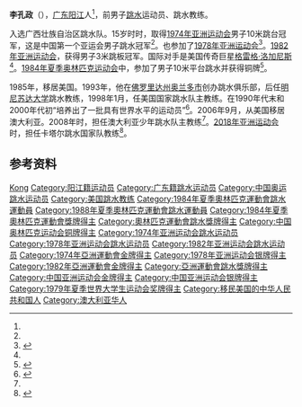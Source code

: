 {{Infobox sportsperson
| name           = 李孔政
|show-medals=yes
|medaltemplates={{MedalSport | 男子[[跳水|跳水]]}}
{{MedalCountry | {{CHN}} }}
{{MedalCompetition|[[奥林匹克运动会|奥林匹克运动会]]}}
{{MedalBronze | [[1984年夏季奥林匹克运动会|1984年 洛杉矶]] |[[1984年夏季奥林匹克运动会|10米平台]]}}
}}
'''李孔政'''（{{bd|1959年|5月4日|}}），[[广东|广东]][[阳江|阳江]]人<ref name=a1/>，前男子[[跳水|跳水]]运动员、跳水教练。

入选广西壮族自治区跳水队。15岁时时，取得[[1974年亚洲运动会|1974年亚洲运动会]]男子10米跳台冠军，这是中国第一个亚运会男子跳水冠军<ref name=a1/>。也参加了[[1978年亚洲运动会|1978年亚洲运动会]]<ref name="a2">{{Cite web |url=http://2008.sohu.com/20080731/n258514665.shtml |title=澳跳水教练李孔政坦言 中国有实力包揽所有金牌 |accessdate=2021-05-01 |author=记者：江亚平 |date=2008-07-31 |work=责任编辑：starwind |publisher=搜狐网，来源：新华网|language=Zh-hans }}</ref>。[[1982年亚洲运动会|1982年亚洲运动会]]，获得男子3米跳板冠军。国际对手是美国传奇巨星[[格雷格·洛加尼斯|格雷格·洛加尼斯]]<ref name=a1/>。[[1984年夏季奥林匹克运动会|1984年夏季奥林匹克运动会]]中，参加了男子10米平台跳水并获得铜牌<ref name="sports-reference">{{cite web|url=http://www.databaseolympics.com/players/playerpage.htm?ilkid=LIKON01|title=Li Kongzheng Olympic Results|accessdate=30 August 2014|work=sports-reference.com|deadurl=yes|archiveurl=https://web.archive.org/web/20070930063201/http://www.databaseolympics.com/players/playerpage.htm?ilkid=LIKON01|archivedate=2007年9月30日}}</ref>。

1985年，移居美国。1993年，他在[[佛罗里达州|佛罗里达州]][[奥兰多市|奥兰多市]]创办跳水俱乐部，后任[[明尼苏达大学|明尼苏达大学]]跳水教练，1998年1月，任美国国家跳水队主教练。在1990年代末和2000年代初“培养出了一批具有世界水平的运动员”<ref name="a1">{{Cite web |url=http://roll.sohu.com/20140723/n402632233.shtml |title=海外华裔跳水教练：昔日辉煌祖国 今日耀眼他乡 |accessdate=2021-05-01 |author=刘艾林 |date=2014-07-23 |work= |publisher=搜狐网，来源：新华网 |language=Zh-hans |archive-date=2021-05-02 |archive-url=https://web.archive.org/web/20210502212404/http://roll.sohu.com/20140723/n402632233.shtml |dead-url=no }}</ref>。2006年9月，从美国移居澳大利亚。2008年时，担任澳大利亚少年跳水队主教练<ref name=a2/>。[[2018年亚洲运动会|2018年亚洲运动会]]时，担任卡塔尔跳水国家队教练<ref>{{Cite web |url=http://www.xinhuanet.com/sports/topic/zhibo/201808/3729737.html |title=第18届亚运会|专访1974年亚运会跳水冠军李孔政 |accessdate=2021-05-01 |author= |date=2018-08-30 |work= |publisher=新华网|language=Zh-hans }}</ref>。

== 参考资料 ==
{{Reflist}}

{{亚洲运动会跳水比赛男子3米跳板冠军}}
{{亚洲运动会跳水比赛男子10米跳台冠军}}

{{Authority control}}
{{DEFAULTSORT:Li Kongzheng}}
[[Category:李姓|Kong]]
[[Category:阳江籍运动员|Category:阳江籍运动员]]
[[Category:广东籍跳水运动员|Category:广东籍跳水运动员]]
[[Category:中国奥运跳水运动员|Category:中国奥运跳水运动员]]
[[Category:美国跳水教练|Category:美国跳水教练]]
[[Category:1984年夏季奧林匹克運動會跳水運動員|Category:1984年夏季奧林匹克運動會跳水運動員]]
[[Category:1988年夏季奧林匹克運動會跳水運動員|Category:1988年夏季奧林匹克運動會跳水運動員]]
[[Category:1984年夏季奧林匹克運動會獎牌得主|Category:1984年夏季奧林匹克運動會獎牌得主]]
[[Category:奧林匹克運動會跳水獎牌得主|Category:奧林匹克運動會跳水獎牌得主]]
[[Category:中国奥林匹克运动会铜牌得主|Category:中国奥林匹克运动会铜牌得主]]
[[Category:1974年亚洲运动会跳水运动员|Category:1974年亚洲运动会跳水运动员]]
[[Category:1978年亚洲运动会跳水运动员|Category:1978年亚洲运动会跳水运动员]]
[[Category:1982年亚洲运动会跳水运动员|Category:1982年亚洲运动会跳水运动员]]
[[Category:1974年亞洲運動會金牌得主|Category:1974年亞洲運動會金牌得主]]
[[Category:1978年亚洲运动会银牌得主|Category:1978年亚洲运动会银牌得主]]
[[Category:1982年亞洲運動會金牌得主|Category:1982年亞洲運動會金牌得主]]
[[Category:亞洲運動會跳水獎牌得主|Category:亞洲運動會跳水獎牌得主]]
[[Category:中国亚洲运动会金牌得主|Category:中国亚洲运动会金牌得主]]
[[Category:中国亚洲运动会银牌得主|Category:中国亚洲运动会银牌得主]]
[[Category:1979年夏季世界大学生运动会奖牌得主|Category:1979年夏季世界大学生运动会奖牌得主]]
[[Category:移民美国的中华人民共和国人|Category:移民美国的中华人民共和国人]]
[[Category:澳大利亚华人|Category:澳大利亚华人]]